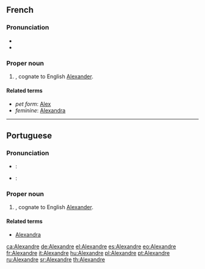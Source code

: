 ==French==

===Pronunciation===
* {{IPA|/a.ləɡ.zɑ̃dʁ/|lang=fr}}
* {{audio|Fr-Alexandre.ogg|audio}}

===Proper noun===
{{infl|fr|proper noun|m}}

# {{given name|male|lang=fr}}, cognate to English [[Alexander]].

====Related terms====
* ''pet form'': [[Alex]]
* ''feminine'': [[Alexandra]]

----

==Portuguese==

===Pronunciation===
* {{a|Brazil}}: {{IPA|/ɐliˈʃɐ̃dɾi/|lang=pt}}
* {{a|Portugal}}: {{IPA|/əɫɨˈʃə̃dɾə/|lang=pt}}

===Proper noun===
{{infl|pt|proper noun|m}}

# {{given name|male|lang=pt}}, cognate to English [[Alexander]].

====Related terms====
* {{sense|feminine form}} [[Alexandra]]

[[ca:Alexandre]]
[[de:Alexandre]]
[[el:Alexandre]]
[[es:Alexandre]]
[[eo:Alexandre]]
[[fr:Alexandre]]
[[it:Alexandre]]
[[hu:Alexandre]]
[[pl:Alexandre]]
[[pt:Alexandre]]
[[ru:Alexandre]]
[[sr:Alexandre]]
[[th:Alexandre]]